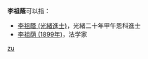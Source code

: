 '''李祖蔭'''可以指：
* [[李祖蔭_(光緒進士)|李祖蔭 (光緒進士)]]，光緒二十年甲午恩科進士
* [[李祖荫_(1899年)|李祖荫 (1899年)]]，法学家

{{disambig}}

[[Category:三字李姓人名消歧义|zu]]
